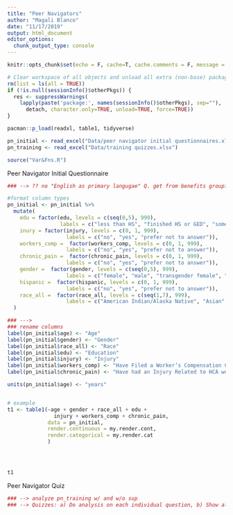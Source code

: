 ```yaml
---
title: "Peer Navigators"
author: "Magali Blanco"
date: "11/17/2019"
output: html_document
editor_options: 
  chunk_output_type: console
---
```


```r
knitr::opts_chunk$set(echo = F, cache=T, cache.comments = F, message = F, warning = F, tidy.opts=list(width.cutoff=60), tidy=TRUE, fig.height = 8)  

# Clear workspace of all objects and unload all extra (non-base) packages
rm(list = ls(all = TRUE))
if (!is.null(sessionInfo()$otherPkgs)) {
  res <- suppressWarnings(
    lapply(paste('package:', names(sessionInfo()$otherPkgs), sep=""),
      detach, character.only=TRUE, unload=TRUE, force=TRUE))
}

pacman::p_load(readxl, table1, tidyverse)

pn_initial <- read_excel("Data/peer navigator initial questionnaires.xlsx")
pn_training <- read_excel("Data/training quizzes.xlsx")

source("Var&Fns.R")

```

\newpage   
Peer Navigator Initial Questionnaire   

```r
### --> ?? no "English as primary langugae" Q. get from benefits group?

```

```r

#format column types 
pn_initial <- pn_initial %>%
  mutate(
    edu = factor(edu, levels = c(seq(0,5), 999), 
                 labels = c("less than HS", "finished HS or GED", "some college", "finished college", "trade/vocational school", "other", "prefer not to answer")),
    inury = factor(injury, levels = c(0, 1, 999), 
                   labels = c("no", "yes", "prefer not to answer")),
    workers_comp =  factor(workers_comp, levels = c(0, 1, 999), 
                   labels = c("no", "yes", "prefer not to answer")),
    chronic_pain =  factor(chronic_pain, levels = c(0, 1, 999), 
                   labels = c("no", "yes", "prefer not to answer")),
    gender =  factor(gender, levels = c(seq(0,5), 999), 
                   labels = c("female", "male", "transgender female", "transgender male", "gender non-conforming", "not listed", "prefer not to answer")),
    hispanic =  factor(hispanic, levels = c(0, 1, 999), 
                   labels = c("no", "yes", "prefer not to answer")),
    race_all =  factor(race_all, levels = c(seq(1,7), 999), 
                   labels = c("American Indian/Alaska Native", "Asian", "Black/African American", "Native Hawaiian/OtherPacific Islander", "White", "Other", "More than one race", "prefer not to answer")),
  ) 

### ---> 
### rename columns 
label(pn_initial$age) <- "Age"
label(pn_initial$gender) <- "Gender"
label(pn_initial$race_all) <- "Race"
label(pn_initial$edu) <- "Education"
label(pn_initial$injury) <- "Injury"
label(pn_initial$workers_comp) <- "Have Filed a Worker’s Compensation Claim in the Past"
label(pn_initial$chronic_pain) <- "Have had an Injury Related to HCA work"

units(pn_initial$age) <- "years"


# example
t1 <- table1(~age + gender + race_all + edu + 
               injury + workers_comp + chronic_pain,
             data = pn_initial, 
             render.continuous = my.render.cont,
             render.categorical = my.render.cat
             )




t1

```

Peer Navigator Quiz

```r
### --> analyze pn_training w/ and w/o sup
### --> Quizzes: a) Do analysis on each individual question, b) Show all 3 time periods, c) Use: pre 1 vs post 2 for final t-test analysis 

```

```r

```


